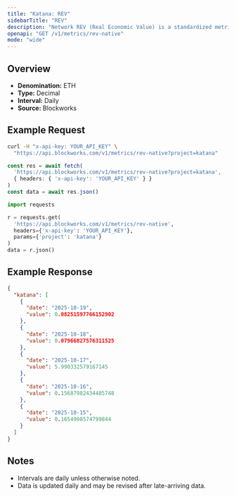 ```yaml
---
title: "Katana: REV"
sidebarTitle: "REV"
description: "Network REV (Real Economic Value) is a standardized metric that tracks blockchain value accrual generated by user activity. REV consists of both in-protocol transaction fees and out-of-protocol tips that users pay for transaction execution, so it measures the monetary demand to transact onchain."
openapi: "GET /v1/metrics/rev-native"
mode: "wide"
---
```


## Overview

- **Denomination:** ETH
- **Type:** Decimal
- **Interval:** Daily
- **Source:** Blockworks

## Example Request

<CodeGroup>

```bash cURL
curl -H "x-api-key: YOUR_API_KEY" \
  "https://api.blockworks.com/v1/metrics/rev-native?project=katana"
```

```typescript TypeScript
const res = await fetch(
  'https://api.blockworks.com/v1/metrics/rev-native?project=katana',
  { headers: { 'x-api-key': 'YOUR_API_KEY' } }
)
const data = await res.json()
```

```python Python
import requests

r = requests.get(
  'https://api.blockworks.com/v1/metrics/rev-native',
  headers={'x-api-key': 'YOUR_API_KEY'},
  params={'project': 'katana'}
)
data = r.json()
```

</CodeGroup>

## Example Response

```json
{
  "katana": [
    {
      "date": "2025-10-19",
      "value": 0.08251597766152902
    },
    {
      "date": "2025-10-18",
      "value": 0.07966827576311525
    },
    {
      "date": "2025-10-17",
      "value": 5.990332579167145
    },
    {
      "date": "2025-10-16",
      "value": 0.15687982434485748
    },
    {
      "date": "2025-10-15",
      "value": 0.1654998574799844
    }
  ]
}
```

## Notes
- Intervals are daily unless otherwise noted.
- Data is updated daily and may be revised after late-arriving data.